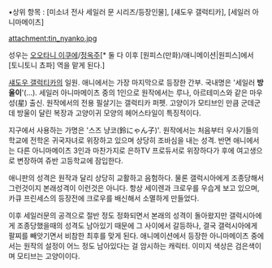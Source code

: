 •상위 항목 : [미소녀 전사 세일러 문 시리즈/등장인물], [섀도우 갤럭티카], [세일러 아니마메이츠]

attachment:tin_nyanko.jpg

성우는 [[오오타니 이쿠에]]/[[정옥주]][* 둘 다 이후 [원피스(만화)/애니메이션|원피스]에서 [토니토니 쵸파] 역을 맡게 된다.]

[[섀도우 갤럭티카]]의 일원. 애니에서는 가장 마지막으로 등장한 간부. 국내명은 '세일러 '''방울이''''(...). 세일러 아니마메이츠 중의 1인으로 원작에서는 루나, 아르테미스와 같은 마우 성(星) 출신. 원작에서의 전용 필살기는 갤럭티카 퍼펫. 고양이가 모티브인 만큼 군데군데 방울이 달린 복장과 고양이귀 모양의 헤어스타일이 특징적이다.

지구에서 사용하는 가명은 '스즈 냥코(鈴にゃん子)'. 원작에서는 처음부터 우사기들의 학교에 전학온 귀국자녀로 위장하고 있으며 상당히 조바심을 내는 성격. 반면 애니에서는 다른 아니마메이츠 3인과 마찬가지로 은하TV 프로듀서로 위장하다가 후에 여고생으로 변장하여 쥬반 고등학교에 잠입한다.

애니판의 성격은 원작과 달리 상당히 교활하고 음험하다. 물론 갤럭시아에게 조종당해서 그런것이지 본래성격이 이런것은 아니다. 항상 세이렌과 크로우를 우습게 보고 있으며, 카큐 프린세스의 등장전에 크로우를 배신해서 소멸하게 만들었다. 

이후 세일러문의 공격으로 절반 정도 정화되면서 본래의 성격이 돌아왔지만 갤럭시아에게 조종당했을때의 성격도 남아있기 때문에 그 사이에서 갈등하나, 결국 갤럭시아에게 팔찌를 빼앗기면서 비참한 최후를 맞게 된다. 애니메이션에서 등장한 아니마메이츠 중에서는 원작의 설정이 어느 정도 남아있다는 걸 암시하는 캐릭터. 이미지 색상은 검은색이며 모티브는 고양이이다. 
